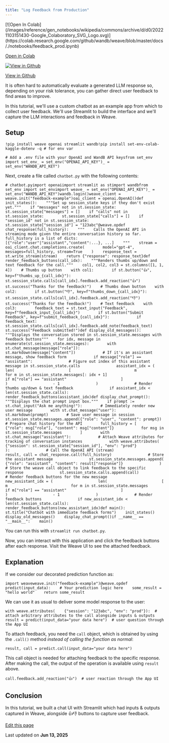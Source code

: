 ```yaml
---
title: "Log Feedback from Production"
---
```


<Check>
  [![Open In Colab](/images/reference/gen_notebooks/wikipedia/commons/archive/d/d0/20221103151430-Google_Colaboratory_SVG_Logo.svg)](https://colab.research.google.com/github/wandb/weave/blob/master/docs/./notebooks/feedback_prod.ipynb)

  [Open in Colab](https://colab.research.google.com/github/wandb/weave/blob/master/docs/./notebooks/feedback_prod.ipynb)

  [![View in Github](/images/reference/gen_notebooks/wikipedia/commons/9/91/Octicons-mark-github.svg)](https://github.com/wandb/weave/blob/master/docs/./notebooks/feedback_prod.ipynb)

  [View in Github](https://github.com/wandb/weave/blob/master/docs/./notebooks/feedback_prod.ipynb)
</Check>

It is often hard to automatically evaluate a generated LLM response so, depending on your risk tolerance, you can gather direct user feedback to find areas to improve.

In this tutorial, we'll use a custom chatbot as an example app from which to collect user feedback. We'll use Streamlit to build the interface and we'll capture the LLM interactions and feedback in Weave.

## Setup[​](/reference/gen_notebooks/feedback_prod#setup "Direct link to Setup")

```
!pip install weave openai streamlit wandb!pip install set-env-colab-kaggle-dotenv -q # for env var
```

```
# Add a .env file with your OpenAI and WandB API keysfrom set_env import set_env_ = set_env("OPENAI_API_KEY")_ = set_env("WANDB_API_KEY")
```

Next, create a file called `chatbot.py` with the following contents:

```
# chatbot.pyimport openaiimport streamlit as stimport wandbfrom set_env import set_envimport weave_ = set_env("OPENAI_API_KEY")_ = set_env("WANDB_API_KEY")wandb.login()weave_client = weave.init("feedback-example")oai_client = openai.OpenAI()def init_states():    """Set up session_state keys if they don't exist yet."""    if "messages" not in st.session_state:        st.session_state["messages"] = []    if "calls" not in st.session_state:        st.session_state["calls"] = []    if "session_id" not in st.session_state:        st.session_state["session_id"] = "123abc"@weave.opdef chat_response(full_history):    """    Calls the OpenAI API in streaming mode given the entire conversation history so far.    full_history is a list of dicts: [{"role":"user"|"assistant","content":...}, ...]    """    stream = oai_client.chat.completions.create(        model="gpt-4", messages=full_history, stream=True    )    response_text = st.write_stream(stream)    return {"response": response_text}def render_feedback_buttons(call_idx):    """Renders thumbs up/down and text feedback for the call."""    col1, col2, col3 = st.columns([1, 1, 4])    # Thumbs up button    with col1:        if st.button("👍", key=f"thumbs_up_{call_idx}"):            st.session_state.calls[call_idx].feedback.add_reaction("👍")            st.success("Thanks for the feedback!")    # Thumbs down button    with col2:        if st.button("👎", key=f"thumbs_down_{call_idx}"):            st.session_state.calls[call_idx].feedback.add_reaction("👎")            st.success("Thanks for the feedback!")    # Text feedback    with col3:        feedback_text = st.text_input("Feedback", key=f"feedback_input_{call_idx}")        if st.button("Submit Feedback", key=f"submit_feedback_{call_idx}"):            if feedback_text:                st.session_state.calls[call_idx].feedback.add_note(feedback_text)                st.success("Feedback submitted!")def display_old_messages():    """Displays the conversation stored in st.session_state.messages with feedback buttons"""    for idx, message in enumerate(st.session_state.messages):        with st.chat_message(message["role"]):            st.markdown(message["content"])            # If it's an assistant message, show feedback form            if message["role"] == "assistant":                # Figure out index of this assistant message in st.session_state.calls                assistant_idx = (                    len(                        [                            m                            for m in st.session_state.messages[: idx + 1]                            if m["role"] == "assistant"                        ]                    )                    - 1                )                # Render thumbs up/down & text feedback                if assistant_idx < len(st.session_state.calls):                    render_feedback_buttons(assistant_idx)def display_chat_prompt():    """Displays the chat prompt input box."""    if prompt := st.chat_input("Ask me anything!"):        # Immediately render new user message        with st.chat_message("user"):            st.markdown(prompt)        # Save user message in session        st.session_state.messages.append({"role": "user", "content": prompt})        # Prepare chat history for the API        full_history = [            {"role": msg["role"], "content": msg["content"]}            for msg in st.session_state.messages        ]        with st.chat_message("assistant"):            # Attach Weave attributes for tracking of conversation instances            with weave.attributes(                {"session": st.session_state["session_id"], "env": "prod"}            ):                # Call the OpenAI API (stream)                result, call = chat_response.call(full_history)                # Store the assistant message                st.session_state.messages.append(                    {"role": "assistant", "content": result["response"]}                )                # Store the weave call object to link feedback to the specific response                st.session_state.calls.append(call)                # Render feedback buttons for the new message                new_assistant_idx = (                    len(                        [                            m                            for m in st.session_state.messages                            if m["role"] == "assistant"                        ]                    )                    - 1                )                # Render feedback buttons                if new_assistant_idx < len(st.session_state.calls):                    render_feedback_buttons(new_assistant_idx)def main():    st.title("Chatbot with immediate feedback forms")    init_states()    display_old_messages()    display_chat_prompt()if __name__ == "__main__":    main()
```

You can run this with `streamlit run chatbot.py`.

Now, you can interact with this application and click the feedback buttons after each response. Visit the Weave UI to see the attached feedback.

## Explanation[​](/reference/gen_notebooks/feedback_prod#explanation "Direct link to Explanation")

If we consider our decorated prediction function as:

```
import weaveweave.init("feedback-example")@weave.opdef predict(input_data):    # Your prediction logic here    some_result = "hello world"    return some_result
```

We can use it as usual to deliver some model response to the user:

```
with weave.attributes(    {"session": "123abc", "env": "prod"}):  # attach arbitrary attributes to the call alongside inputs & outputs    result = predict(input_data="your data here")  # user question through the App UI
```

To attach feedback, you need the `call` object, which is obtained by using the `.call()` method *instead of calling the function as normal*:

```
result, call = predict.call(input_data="your data here")
```

This call object is needed for attaching feedback to the specific response. After making the call, the output of the operation is available using `result` above.

```
call.feedback.add_reaction("👍")  # user reaction through the App UI
```

## Conclusion[​](/reference/gen_notebooks/feedback_prod#conclusion "Direct link to Conclusion")

In this tutorial, we built a chat UI with Streamlit which had inputs & outputs captured in Weave, alongside 👍👎 buttons to capture user feedback.

[Edit this page](https://github.com/wandb/weave/blob/master/docs/docs/reference/gen_notebooks/feedback_prod.md)

Last updated on **Jun 13, 2025**

